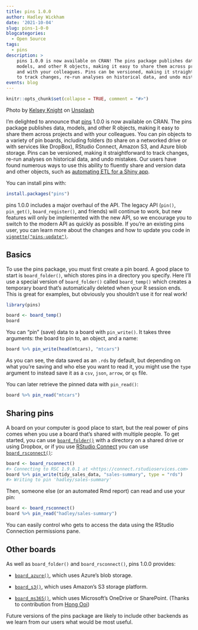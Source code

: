```yaml
---
title: pins 1.0.0
author: Hadley Wickham
date: '2021-10-04'
slug: pins-1-0-0
blogcategories:
  - Open Source
tags:
  - pins
description: >
    pins 1.0.0 is now available on CRAN! The pins package publishes data, 
    models, and other R objects, making it easy to share them across projects 
    and with your colleagues. Pins can be versioned, making it straightforward 
    to track changes, re-run analyses on historical data, and undo mistakes.
events: blog
---
```


```r
knitr::opts_chunk$set(collapse = TRUE, comment = "#>")
```

<caption>
Photo by <a href="https://unsplash.com/@kelsoknight" target="_blank" rel="noopener noreferrer">Kelsey Knight</a> on <a href="https://unsplash.com/">Unsplash</a>
</caption>


I'm delighted to announce that [pins](https://pins.rstudio.com) 1.0.0 is now available on CRAN.
The pins package publishes data, models, and other R objects, making it easy to share them across projects and with your colleagues.
You can pin objects to a variety of pin boards, including folders (to share on a networked drive or with services like DropBox), RStudio Connect, Amazon S3, and Azure blob storage.
Pins can be versioned, making it straightforward to track changes, re-run analyses on historical data, and undo mistakes. Our users have found numerous ways to use this ability to fluently share and version data and other objects, such as [automating ETL for a Shiny app](https://pins.rstudio.com/dev/articles/rsc.html).

You can install pins with:

```r
install.packages("pins")
```

pins 1.0.0 includes a major overhaul of the API.
The legacy API (`pin()`, `pin_get()`, `board_register()`, and friends) will continue to work, but new features will only be implemented with the new API, so we encourage you to switch to the modern API as quickly as possible.
If you're an existing pins user, you can learn more about the changes and how to update you code in [`vignette("pins-update")`](https://pins.rstudio.com/articles/pins-update.html).

## Basics

To use the pins package, you must first create a pin board.
A good place to start is `board_folder()`, which stores pins in a directory you specify.
Here I'll use a special version of `board_folder()` called `board_temp()` which creates a temporary board that's automatically deleted when your R session ends.
This is great for examples, but obviously you shouldn't use it for real work!

```r
library(pins)

board <- board_temp()
board
```

You can "pin" (save) data to a board with `pin_write()`.
It takes three arguments: the board to pin to, an object, and a name:

```r
board %>% pin_write(head(mtcars), "mtcars")
```

As you can see, the data saved as an `.rds` by default, but depending on what you're saving and who else you want to read it, you might use the `type` argument to instead save it as a `csv`, `json`, `arrow`, or `qs` file.

You can later retrieve the pinned data with `pin_read()`:

```r
board %>% pin_read("mtcars")
```

## Sharing pins

A board on your computer is good place to start, but the real power of pins comes when you use a board that's shared with multiple people.
To get started, you can use [`board_folder()`](https://pins.rstudio.com/reference/board_folder.html) with a directory on a shared drive or using Dropbox, or if you use [RStudio Connect](https://www.rstudio.com/products/connect/) you can use [`board_rsconnect()`](https://pins.rstudio.com/reference/board_rsconnect.html):

```r
board <- board_rsconnect()
#> Connecting to RSC 1.9.0.1 at <https://connect.rstudioservices.com>
board %>% pin_write(tidy_sales_data, "sales-summary", type = "rds")
#> Writing to pin 'hadley/sales-summary'
```

Then, someone else (or an automated Rmd report) can read and use your pin:

```r
board <- board_rsconnect()
board %>% pin_read("hadley/sales-summary")
```

You can easily control who gets to access the data using the RStudio Connection permissions pane.

## Other boards

As well as `board_folder()` and `board_rsconnect()`, pins 1.0.0 provides:

-   [`board_azure()`](https://pins.rstudio.com/reference/board_azure.html), which uses Azure's blob storage.

-   [`board_s3()`](https://pins.rstudio.com/reference/board_s3.html), which uses Amazon's S3 storage platform.

-   [`board_ms365()`](https://pins.rstudio.com/reference/board_ms365.html), which uses Microsoft's OneDrive or SharePoint.
    (Thanks to contribution from [Hong Ooi](https://github.com/hongooi73))

Future versions of the pins package are likely to include other backends as we learn from our users what would be most useful.
